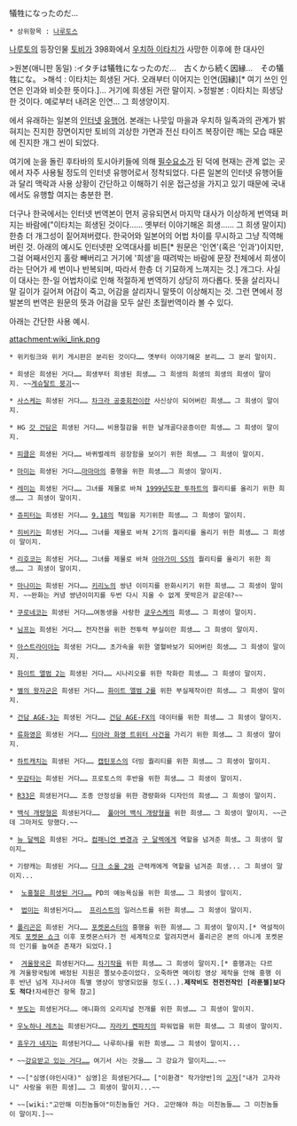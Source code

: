 犠牲になったのだ…

 * 상위항목 : [[나루토스]]

[[나루토]]의 등장인물 [[토비(나루토)|토비]]가 398화에서 [[우치하 이타치]]가 사망한 이후에 한 대사인

>원본(애니판 동일) :イタチは犠牲になったのだ…　古くから続く因縁…　その犠牲にな。
>해석 : 이타치는 희생된 거다. 오래부터 이어지는 인연(因縁)[* 여기 쓰인 인연은 인과와 비슷한 뜻이다.]… 거기에 희생된 거란 말이지.
>정발본 : 이타치는 희생당한 것이다. 예로부터 내려온 인연… 그 희생양이지.

에서 유래하는 일본의 [[인터넷]] [[유행어]]. 본래는 나뭇잎 마을과 우치하 일족과의 관계가 밝혀지는 진지한 장면이지만 토비의 괴상한 가면과 전신 타이즈 복장이란 깨는 모습 때문에 진지한 개그 씬이 되었다.

여기에 눈을 돌린 후타바의 토시아키들에 의해 [[필수요소]]가 된 덕에 현재는 관계 없는 곳에서 자주 사용될 정도의 인터넷 유행어로서 정착되었다. 다른 일본의 인터넷 유행어들과 달리 맥락과 사용 상황이 간단하고 이해하기 쉬운 접근성을 가지고 있기 때문에 국내에서도 유행할 여지는 충분한 편.

더구나 한국에서는 인터넷 번역본이 먼저 공유되면서 마지막 대사가 이상하게 번역돼 퍼지는 바람에("이타치는 희생된 것이다…… 옛부터 이야기해온 희생…… 그 희생 말이지) 한층 더 개그성이 짙어져버렸다. 한국어와 일본어의 어법 차이를 무시하고 그냥 직역해버린 것. 아래의 예시도 인터넷판 오역대사를 비튼[* 원문은 '인연'(혹은 '인과')이지만, 그걸 어째서인지 홀랑 빼버리고 거기에 '희생'을 때려박는 바람에 문장 전체에서 희생이라는 단어가 세 번이나 반복되며, 따라서 한층 더 기묘하게 느껴지는 것.] 개그다. 사실 이 대사는 한-일 어법차이로 인해 적절하게 번역하기 상당히 까다롭다. 뜻을 살리자니 말 길이가 길어져 어감이 죽고, 어감을 살리자니 말뜻이 이상해지는 것. 그런 면에서 정발본의 번역은 원문의 뜻과 어감을 모두 살린 초월번역이라 볼 수 있다.

아래는 간단한 사용 예시.

attachment:wiki_link.png
 * 위키링크와 위키 게시판은 분리된 것이다…… 옛부터 이야기해온 분리…… 그 분리 말이지.

 * 희생은 희생된 거다…… 희생부터 희생된 희생…… 그 희생의 희생의 희생의 희생이 말이지. ~~[[게슈탈트 붕괴]]~~

 * [[우치하 사스케|사스케]]는 희생된 거다…… [[차크라 공중회전]]이란 사신상이 되어버린 희생…… 그 희생이 말이지.

 * HG [[갓 건담]]은 희생된 거다…… 비용절감을 위한 날개골다공증이란 희생…… 그 희생이 말이지.

 * [[피클]]은 희생된 거다…… 바퀴벌레의 굉장함을 보이기 위한 희생…… 그 희생이 말이지.

 * [[토모에 마미|마미]]는 희생된 거다……[[마법소녀 마도카☆마기카|마마마]]의 흥행을 위한 희생……그 희생이 말이지.

 * [[미야우치 레미|레미]]는 희생된 거다…… 그녀를 제물로 바쳐 [[투하트#s-4.1|1999년도판 투하트]]의 퀄리티를 올리기 위한 희생…… 그 희생이 말이지. 

 * [[jupiter(아이돌 마스터)|쥬피터]]는 희생된 거다…… [[아이돌 마스터 2#s-4|9.18]]의 책임을 지기위한 희생…… 그 희생이 말이지.

 * [[가나하 히비키|히비키]]는 희생된 거다…… 그녀를 제물로 바쳐 2기의 퀄리티를 올리기 위한 희생…… 그 희생이 말이지. 

 * [[사쿠라이 리호코|리호코]]는 희생된 거다…… 그녀를 제물로 바쳐 [[아마가미 SS]]의 퀄리티를 올리기 위한 희생…… 그 희생이 말이지.

 * [[타무라 마나미|마나미]]는 희생된 거다…… [[코우사카 키리노|키리노]]의 쌍년 이미지를 완화시키기 위한 희생…… 그 희생이 말이지. ~~완화는 커녕 썅년이미지를 두번 다시 지울 수 없게 못박은거 같은데?~~

 * [[쿠로네코(내 여동생이 이렇게 귀여울 리가 없어)|쿠로네코]]는 희생된 거다……여동생을 사랑한 [[코우사카 쿄우스케|쿄우스케]]의 희생…… 그 희생이 말이지.

 * [[님프(하늘의 유실물)|님프]]는 희생된 거다…… 전자전을 위한 전투력 부실이란 희생…… 그 희생이 말이지.

 * [[아스트라이아(하늘의 유실물)|아스트라이아]]는 희생된 거다…… 초가속을 위한 열혈바보가 되어버린 희생…… 그 희생이 말이지.

 * [[화이트 앨범 2]]는 희생된 거다…… 시나리오를 위한 작화란 희생…… 그 희생이 말이지.

 * [[별의 왕자군]]은 희생된 거다…… [[화이트 앨범 2]]를 위한 부실제작이란 희생…… 그 희생이 말이지.

 * [[건담 AGE-3]]는 희생된 거다…… [[건담 AGE-FX]]의 데이터를 위한 희생…… 그 희생이 말이지.

 * [[류화영]]은 희생된 거다…… [[티아라 화영 트위터 사건]]을 가리기 위한 희생…… 그 희생이 말이지.

 * [[하트 캐치 프리큐어!|하트캐치]]는 희생된 거다…… [[해적전대 고카이저|캡틴포스]]의 더빙 퀄리티를 위한 희생…… 그 희생이 말이지. 

 * [[무감타]]는 희생된 거다…… 프로토스의 후반을 위한 희생…… 그 희생이 말이지.

 * [[닛산 스카이라인 GT-R#s-4|R33]]은 희생된거다…… 조종 안정성을 위한 경량화와 디자인의 희생…… 그 희생이 말이지.

 * [[백식/캡슐파이터|백식 개량형]]은 희생된거다……  [[백식/캡슐파이터|풀아머 백식 개량형]]을 위한 희생…… 그 희생이 말이지. ~~근데 그마저도 망했다.~~

 * [[뉴 달렉]]은 희생된 거다… [[클라라 오스왈드|컴패니언 변경]]과 [[달렉|구 달렉]]에게 역할을 넘겨준 희생… 그 희생이 말이지…

 * 기량캐는 희생된 거다…… [[다크 소울 2]]와 근력캐에게 역할을 넘겨준 희생... 그 희생이 말이지...

 *  [[노홍철/더 지니어스|노홍철은 희생된 거다……]] PD의 예능욕심을 위한 희생…… 그 희생이 말이지.

 *  [[법미]]는 희생된거다……  [[프리스트]]의 일러스트를 위한 희생…… 그 희생이 말이지.

 * [[폴리곤(포켓몬스터)|폴리곤]]은 희생된 거다…… [[포켓몬스터]]의 흥행을 위한 희생…… 그 희생이 말이지.[* 역설적이게도 [[포켓몬 쇼크]] 이후 포켓몬스터가 전 세계적으로 알려지면서 폴리곤은 본의 아니게 포켓몬의 인기를 높여준 존재가 되었다.]

 *  [[겨울왕국]]은 희생된거다…… [[빅 히어로|차기작]]을 위한 희생…… 그 희생이 말이지.[* 흥행과는 다르게 겨울왕국팀에 배정된 지원은 쫄보수준이었다. 오죽하면 메이킹 영상 제작을 안해 흥행 이후 반년 넘게 지나서야 특별 영상이 방영되었을 정도(..).'''제작비도 전전전작인 [라푼젤]보다도 적다!'''자세한건 항목 참고]

 * [[부도(아카메가 벤다!)|부도]]는 희생된거다…… 애니화의 오리지널 전개를 위한 희생…… 그 희생이 말이지.

 * [[우노하나 레츠]]는 희생된거다…… [[자라키 켄파치]]의 파워업을 위한 희생…… 그 희생이 말이지.

 * [[휴우가 네지]]는 희생된거다…… 나루히나를 위한 희생…… 그 희생이 말이지...

 * ~~[[강요받고 있는 거다!|강요받고 있는 거다……]] 여기서 사는 것을…… 그 강요가 말이지…….~~

 * ~~["심영(야인시대)" 심영]은 희생된거다…… ["이환경" 작가양반]의 [[고자]]["내가 고자라니" 사랑을 위한 희생]…… 그 희생이 말이지...~~

 * ~~[wiki:"고만해 미친놈들아"미친놈들인 거다. 고만해야 하는 미친놈들…… 그 미친놈들이 말이지.]~~
